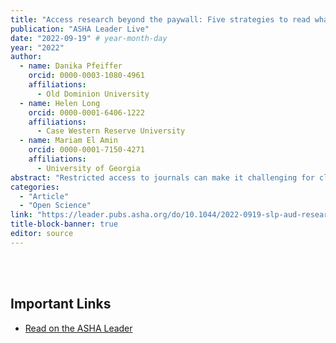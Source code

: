 ```yaml
---
title: "Access research beyond the paywall: Five strategies to read what you need"
publication: "ASHA Leader Live"
date: "2022-09-19" # year-month-day
year: "2022"
author: 
  - name: Danika Pfeiffer
    orcid: 0000-0003-1080-4961
    affiliations:
      - Old Dominion University
  - name: Helen Long
    orcid: 0000-0001-6406-1222
    affiliations:
      - Case Western Reserve University
  - name: Mariam El Amin
    orcid: 0000-0001-7150-4271
    affiliations:
      - University of Georgia
abstract: "Restricted access to journals can make it challenging for clinicians to keep up with new research. Check out these five free, legal ways to read what you need. This is an online ASHA Leader article."
categories: 
  - "Article"
  - "Open Science"
link: "https://leader.pubs.asha.org/do/10.1044/2022-0919-slp-aud-research/full/"
title-block-banner: true
editor: source
---
```


\
\

## Important Links

-   [Read on the ASHA Leader]({{< meta link>}})
